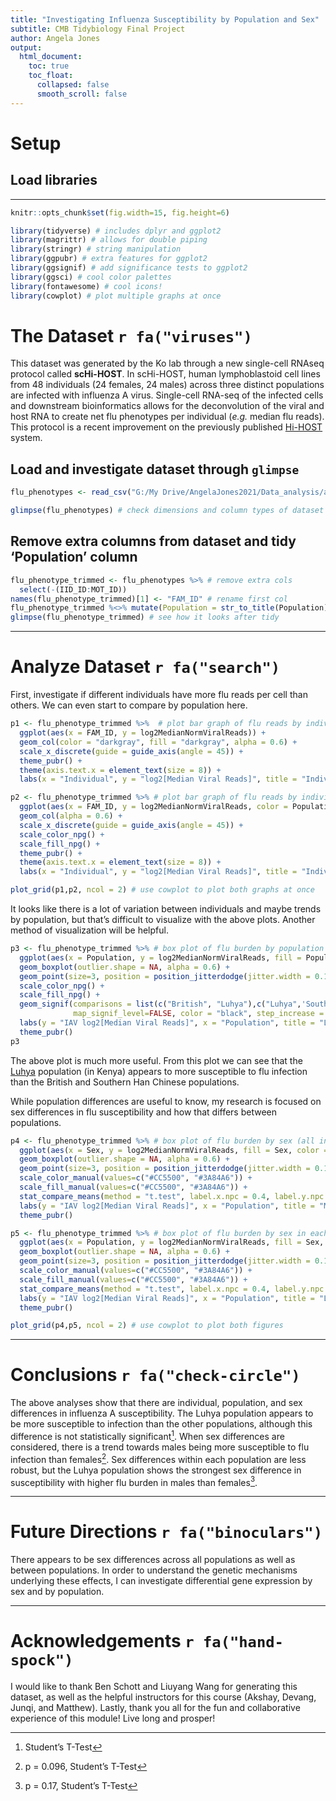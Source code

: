 ---
title: "Investigating Influenza Susceptibility by Population and Sex"
subtitle: CMB Tidybiology Final Project
author: Angela Jones
output:
  html_document:
    toc: true 
    toc_float: 
      collapsed: false 
      smooth_scroll: false 
---

# Setup

## Load libraries
***

```{r setup, include=FALSE}
knitr::opts_chunk$set(fig.width=15, fig.height=6)

library(tidyverse) # includes dplyr and ggplot2
library(magrittr) # allows for double piping
library(stringr) # string manipulation
library(ggpubr) # extra features for ggplot2
library(ggsignif) # add significance tests to ggplot2
library(ggsci) # cool color palettes
library(fontawesome) # cool icons!
library(cowplot) # plot multiple graphs at once
```


# The Dataset `r fa("viruses")`

This dataset was generated by the Ko lab through a new single-cell RNAseq protocol called **scHi-HOST**. In scHi-HOST, human lymphoblastoid cell lines from 48 individuals (24 females, 24 males) across three distinct populations are infected with influenza A virus. Single-cell RNA-seq of the infected cells and downstream bioinformatics allows for the deconvolution of the viral and host RNA to create net flu phenotypes per individual (_e.g._ median flu reads). This protocol is a recent improvement on the previously published [Hi-HOST](http://h2p2.oit.duke.edu/H2P2Home/) system.

## Load and investigate dataset through `glimpse`

```{r glimpse, echo=FALSE, message=FALSE}
flu_phenotypes <- read_csv("G:/My Drive/AngelaJones2021/Data_analysis/archive/PR8_Phenotypes/PR8ViralBurden_120720.csv") # load dataset from Google Drive

glimpse(flu_phenotypes) # check dimensions and column types of dataset
```
## Remove extra columns from dataset and tidy 'Population' column

```{r tidy, echo=FALSE}
flu_phenotype_trimmed <- flu_phenotypes %>% # remove extra cols
  select(-(IID_ID:MOT_ID))
names(flu_phenotype_trimmed)[1] <- "FAM_ID" # rename first col
flu_phenotype_trimmed %<>% mutate(Population = str_to_title(Population)) # change text format of populations
glimpse(flu_phenotype_trimmed) # see how it looks after tidy
```

***

# Analyze Dataset `r fa("search")`

First, investigate if different individuals have more flu reads per cell than others. We can even start to compare by population here.

```{r bar-graph, echo = FALSE}
p1 <- flu_phenotype_trimmed %>%  # plot bar graph of flu reads by individual
  ggplot(aes(x = FAM_ID, y = log2MedianNormViralReads)) +
  geom_col(color = "darkgray", fill = "darkgray", alpha = 0.6) +
  scale_x_discrete(guide = guide_axis(angle = 45)) +
  theme_pubr() +
  theme(axis.text.x = element_text(size = 8)) +
  labs(x = "Individual", y = "log2[Median Viral Reads]", title = "Individual variation in scHi-HOST viral reads")

p2 <- flu_phenotype_trimmed %>% # plot bar graph of flu reads by individual - colored by population
  ggplot(aes(x = FAM_ID, y = log2MedianNormViralReads, color = Population, fill = Population)) +
  geom_col(alpha = 0.6) +
  scale_x_discrete(guide = guide_axis(angle = 45)) +
  scale_color_npg() +
  scale_fill_npg() +
  theme_pubr() +
  theme(axis.text.x = element_text(size = 8)) +
  labs(x = "Individual", y = "log2[Median Viral Reads]", title = "Individual variation in scHi-HOST viral reads by population")

plot_grid(p1,p2, ncol = 2) # use cowplot to plot both graphs at once

```

It looks like there is a lot of variation between individuals and maybe trends by population, but that's difficult to visualize with the above plots. Another method of visualization will be helpful.

```{r box-plot, echo=FALSE}
p3 <- flu_phenotype_trimmed %>% # box plot of flu burden by population
  ggplot(aes(x = Population, y = log2MedianNormViralReads, fill = Population, color = Population)) +
  geom_boxplot(outlier.shape = NA, alpha = 0.6) +
  geom_point(size=3, position = position_jitterdodge(jitter.width = 0.1), alpha = 0.8) +
  scale_color_npg() +
  scale_fill_npg() +
  geom_signif(comparisons = list(c("British", "Luhya"),c("Luhya",'Southern Han Chinese'), c("British", "Southern Han Chinese")), 
              map_signif_level=FALSE, color = "black", step_increase = 0.07, tip_length = 0) +
  labs(y = "IAV log2[Median Viral Reads]", x = "Population", title = "Luhya population shows highest viral burden") +
  theme_pubr()
p3
```

The above plot is much more useful. From this plot we can see that the [Luhya](https://en.wikipedia.org/wiki/Luhya_people) population (in Kenya) appears to more susceptible to flu infection than the British and Southern Han Chinese populations.

While population differences are useful to know, my research is focused on sex differences in flu susceptibility and how that differs between populations.

```{r box-plot2, echo = FALSE}
p4 <- flu_phenotype_trimmed %>% # box plot of flu burden by sex (all individuals)
  ggplot(aes(x = Sex, y = log2MedianNormViralReads, fill = Sex, color = Sex)) +
  geom_boxplot(outlier.shape = NA, alpha = 0.6) +
  geom_point(size=3, position = position_jitterdodge(jitter.width = 0.1), alpha = 0.8) +
  scale_color_manual(values=c("#CC5500", "#3A84A6")) +
  scale_fill_manual(values=c("#CC5500", "#3A84A6")) +
  stat_compare_means(method = "t.test", label.x.npc = 0.4, label.y.npc = 0.9) +
  labs(y = "IAV log2[Median Viral Reads]", x = "Population", title = "Males show higher viral burden") +
  theme_pubr()

p5 <- flu_phenotype_trimmed %>% # box plot of flu burden by sex in each population
  ggplot(aes(x = Population, y = log2MedianNormViralReads, fill = Sex, color = Sex)) +
  geom_boxplot(outlier.shape = NA, alpha = 0.6) +
  geom_point(size=3, position = position_jitterdodge(jitter.width = 0.1), alpha = 0.8) +
  scale_color_manual(values=c("#CC5500", "#3A84A6")) +
  scale_fill_manual(values=c("#CC5500", "#3A84A6")) +
  stat_compare_means(method = "t.test", label.x.npc = 0.4, label.y.npc = 0.9) +
  labs(y = "IAV log2[Median Viral Reads]", x = "Population", title = "Luhya population shows largest sex difference in viral burden") +
  theme_pubr()

plot_grid(p4,p5, ncol = 2) # use cowplot to plot both figures
```

***

# Conclusions `r fa("check-circle")`

The above analyses show that there are individual, population, and sex differences in influenza A susceptibility. The Luhya population appears to be more susceptible to infection than the other populations, although this difference is not statistically significant^[Student's T-Test]. When sex differences are considered, there is a trend towards males being more susceptible to flu infection than females^[p = 0.096, Student's T-Test]. Sex differences within each population are less robust, but the Luhya population shows the strongest sex difference in susceptibility with higher flu burden in males than females^[p = 0.17, Student's T-Test].

***

# Future Directions `r fa("binoculars")`

There appears to be sex differences across all populations as well as between populations. In order to understand the genetic mechanisms underlying these effects, I can investigate differential gene expression by sex and by population.

***

# Acknowledgements `r fa("hand-spock")`

I would like to thank Ben Schott and Liuyang Wang for generating this dataset, as well as the helpful instructors for this course (Akshay, Devang, Junqi, and Matthew). Lastly, thank you all for the fun and collaborative experience of this module! Live long and prosper!

